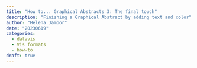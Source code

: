 ```yaml
---
title: "How to... Graphical Abstracts 3: The final touch"
description: "Finishing a Graphical Abstract by adding text and color"
author: "Helena Jambor"
date: "20230619"
categories:
  - datavis
  - Vis formats
  - how-to
draft: true
---
```

